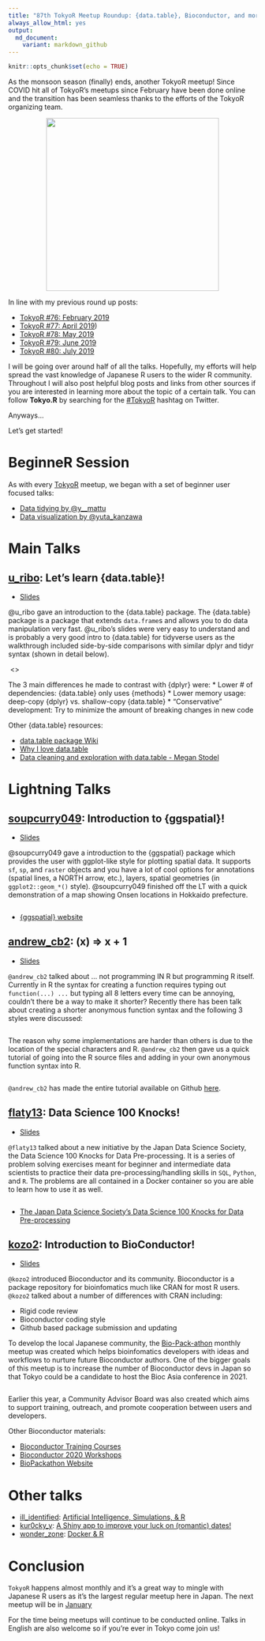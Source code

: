 ```yaml
---
title: "87th TokyoR Meetup Roundup: {data.table}, Bioconductor, and more!"
always_allow_html: yes
output: 
  md_document:
    variant: markdown_github
---
```


```r
knitr::opts_chunk$set(echo = TRUE)
```

As the monsoon season (finally) ends, another TokyoR meetup! Since COVID hit all of TokyoR's meetups since February have been done online and the transition has been seamless thanks to the efforts of the TokyoR organizing team. 

<img src="https://i.imgur.com/UlstyyS.png" style="display: block; margin: auto;" width = "350" />

In line with my previous round up posts:

- [TokyoR #76: February 2019](https://ryo-n7.github.io/2019-03-07-tokyoR-76-roundup/)
- [TokyoR #77: April 2019](https://ryo-n7.github.io/2019-04-24-tokyoR-77/)) 
- [TokyoR #78: May 2019](https://ryo-n7.github.io/2019-05-31-tokyoR-78-roundup/) 
- [TokyoR #79: June 2019](https://ryo-n7.github.io/2019-07-05-tokyoR-79-roundup/)
- [TokyoR #80: July 2019](https://ryo-n7.github.io/2019-08-02-tokyoR-80-roundup/)

I will be going over around half of all the talks. Hopefully, my efforts will help spread the vast knowledge of Japanese R users to the wider R community. Throughout I will also post helpful blog posts and links from other sources if you are interested in learning more about the topic of a certain talk. You can follow __Tokyo.R__ by searching for the [#TokyoR](https://twitter.com/hashtag/TokyoR) hashtag on Twitter.

Anyways...

Let's get started!

# BeginneR Session

As with every [TokyoR](http://tokyor.connpass.com/) meetup, we began with a set of beginner user focused talks:

- [Data tidying by @y__mattu](https://ymattu.github.io/TokyoR87/slide.html#/)
- [Data visualization by @yuta_kanzawa](https://ytknzw.github.io/TokyoR/%E5%88%9D%E5%BF%83%E8%80%85%E3%82%BB%E3%83%83%E3%82%B7%E3%83%A7%E3%83%B3_%E3%83%87%E3%83%BC%E3%82%BF%E5%8F%AF%E8%A6%96%E5%8C%96_TokyoR_20200801.pdf)

# Main Talks

## [u_ribo](https://twitter.com/u_ribo): Let's learn {data.table}!
* [Slides](https://speakerdeck.com/s_uryu/datatable1130)

@u_ribo gave an introduction to the {data.table} package. The {data.table} package is a package that extends `data.frame`s and allows you to do data manipulation very fast. @u_ribo's slides were very easy to understand and is probably a very good intro to {data.table} for tidyverse users as the walkthrough included side-by-side comparisons with similar dplyr and tidyr syntax (shown in detail below).

![]() <> ![]()

The 3 main differences he made to contrast with {dplyr} were:
* Lower # of dependencies: {data.table} only uses {methods}
* Lower memory usage: deep-copy {dplyr} vs. shallow-copy {data.table}
* "Conservative" development: Try to minimize the amount of breaking changes in new code

Other {data.table} resources:

* [data.table package Wiki](https://github.com/Rdatatable/data.table/wiki)
* [Why I love data.table](https://eliocamp.github.io/codigo-r/en/2019/07/why-i-love-data-table/)
* [Data cleaning and exploration with data.table - Megan Stodel](https://www.meganstodel.com/posts/using-data-table/)

# Lightning Talks

## [soupcurry049](https://twitter.com/soupcurry049/): Introduction to {ggspatial}!
* [Slides](https://www.slideshare.net/kashitan/shinyleaflettips-177070514)

@soupcurry049 gave a introduction to the {ggspatial} package which provides the user with ggplot-like style for plotting spatial data. It supports `sf`, `sp`, and `raster` objects and you have a lot of cool options for annotations (spatial lines, a NORTH arrow, etc.), layers, spatial geometries (in `ggplot2::geom_*()` style). @soupcurry049 finished off the LT with a quick demonstration of a map showing Onsen locations in Hokkaido prefecture.

![]()

* [{ggspatial} website](https://paleolimbot.github.io/ggspatial/)

## [andrew_cb2](https://twitter.com/andrew_cb2/): (x) => x + 1
* [Slides](https://speakerdeck.com/andycraig/x-equals-x-plus-1)

`@andrew_cb2` talked about ... not programming IN R but programming R itself. Currently in R the syntax for creating a function requires typing out `function(...) ...` but typing all 8 letters every time can be annoying, couldn't there be a way to make it shorter? Recently there has been talk about creating a shorter anonymous function syntax and the following 3 styles were discussed:

![]()

The reason why some implementations are harder than others is due to the location of the special characters and R. `@andrew_cb2` then gave us a quick tutorial of going into the R source files and adding in your own anonymous function syntax into R. 

![]()

`@andrew_cb2` has made the entire tutorial available on Github [here](https://github.com/andycraig/r-anonymous-functions).

## [flaty13](https://twitter.com/flaty13/): Data Science 100 Knocks!
* [Slides](https://docs.google.com/presentation/d/12ldjAA1IOWkbOhUtOmLL__IK1ANYFj4Z9_gJMYu7Z0Q/edit#slide=id.g8de40d2099_0_159)

`@flaty13` talked about a new initiative by the Japan Data Science Society, the Data Science 100 Knocks for Data Pre-processing. It is a series of problem solving exercises meant for beginner and intermediate data scientists to practice their data pre-processing/handling skills in `SQL`, `Python`, and `R`. The problems are all contained in a Docker container so you are able to learn how to use it as well. 

![]()

* [The Japan Data Science Society's Data Science 100 Knocks for Data Pre-processing](https://github.com/The-Japan-DataScientist-Society/100knocks-preprocess)

## [kozo2](https://twitter.com/kozo2/): Introduction to BioConductor!
* [Slides](https://docs.google.com/presentation/d/1sISzZurAxCYYJbsgHzVPiYgVYbv8HoBVLq7E-b3huAg/edit#slide=id.p)

`@kozo2` introduced Bioconductor and its community. Bioconductor is a package repository for bioinfomatics much like CRAN for most R users. `@kozo2` talked about a number of differences with CRAN including: 

* Rigid code review
* Bioconductor coding style
* Github based package submission and updating

To develop the local Japanese community, the [Bio-Pack-athon](https://biopackathon.connpass.com/) monthly meetup was created which helps bioinfomatics developers with ideas and workflows to nurture future Bioconductor authors. One of the bigger goals of this meetup is to increase the number of Bioconductor devs in Japan so that Tokyo could be a candidate to host the Bioc Asia conference in 2021. 

![]()

Earlier this year, a Community Advisor Board was also created which aims to support training, outreach, and promote cooperation between users and developers. 

Other Bioconductor materials:

* [Bioconductor Training Courses](https://bioconductor.org/help/course-materials/)
* [Bioconductor 2020 Workshops](http://bioc2020.bioconductor.org/workshops)
* [BioPackathon Website](https://biopackathon.connpass.com/)

# Other talks

- [ill_identified](https://twitter.com/ill_identified/): [Artificial Intelligence, Simulations, & R](https://speakerdeck.com/ktgrstsh/applying-actuarial-method-to-marketing-science)
- [kur0cky_y](https://twitter.com/kur0cky_y/): [A Shiny app to improve your luck on (romantic) dates!](https://speakerdeck.com/kur0cky/motemote-data-science-2)
- [wonder_zone](https://twitter.com/wonder_zone/): [Docker & R](https://www.slideshare.net/cancolle/docker-tokyor87)

# Conclusion

`TokyoR` happens almost monthly and it’s a great way to mingle with Japanese R users as it's the largest regular meetup here in Japan. The next meetup will be in [January](https://tokyor.connpass.com/) 

For the time being meetups will continue to be conducted online. Talks in English are also welcome so if you’re ever in Tokyo come join us!

